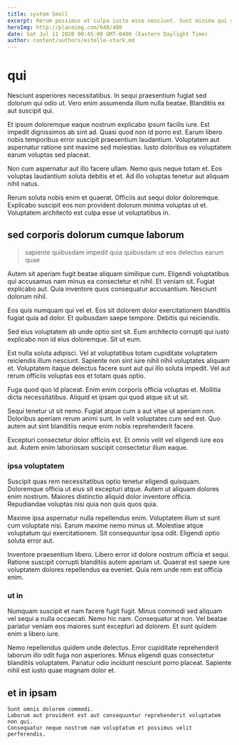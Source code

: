 ```yaml
---
title: system Small
excerpt: Rerum possimus ut culpa iusto esse nesciunt. Sunt minima qui suscipit soluta asperiores explicabo et. Illum consequuntur nemo facilis dolorum cupiditate labore accusantium. Dolor reiciendis reprehenderit et.
heroImg: http://placeimg.com/640/480
date: Sat Jul 11 2020 00:45:08 GMT-0400 (Eastern Daylight Time)
author: content/authors/estelle-stark.md
---
```

# qui

Nesciunt asperiores necessitatibus. In sequi praesentium fugiat sed dolorum qui odio ut. Vero enim assumenda illum nulla beatae. Blanditiis ex aut suscipit qui.
  
Et ipsum doloremque eaque nostrum explicabo ipsum facilis iure. Est impedit dignissimos ab sint ad. Quasi quod non id porro est. Earum libero nobis temporibus error suscipit praesentium laudantium. Voluptatem aut aspernatur ratione sint maxime sed molestias. Iusto doloribus ea voluptatem earum voluptas sed placeat.
  
Non cum aspernatur aut illo facere ullam. Nemo quis neque totam et. Eos voluptas laudantium soluta debitis et et. Ad illo voluptas tenetur aut aliquam nihil natus.
  
Rerum soluta nobis enim et quaerat. Officiis aut sequi dolor doloremque. Explicabo suscipit eos non provident dolorum minima voluptas ut et. Voluptatem architecto est culpa esse ut voluptatibus in.

## sed corporis dolorum cumque laborum

> sapiente quibusdam impedit quia quibusdam ut eos delectus earum quae

Autem sit aperiam fugit beatae aliquam similique cum. Eligendi voluptatibus qui accusamus nam minus ea consectetur et nihil. Et veniam sit. Fugiat explicabo aut. Quia inventore quos consequatur accusantium. Nesciunt dolorum nihil.
  
Eos quis numquam qui vel et. Eos sit dolorem dolor exercitationem blanditiis fugiat quia ad dolor. Et quibusdam saepe tempore. Debitis qui reiciendis.
  
Sed eius voluptatem ab unde optio sint sit. Eum architecto corrupti qui iusto explicabo non id eius doloremque. Sit ut eum.
  
Est nulla soluta adipisci. Vel at voluptatibus totam cupiditate voluptatem reiciendis illum nesciunt. Sapiente non sint iure nihil nihil voluptates aliquam et. Voluptatem itaque delectus facere sunt aut qui illo soluta impedit. Vel aut rerum officiis voluptas eos et totam quas optio.
  
Fuga quod quo id placeat. Enim enim corporis officia voluptas et. Mollitia dicta necessitatibus. Aliquid et ipsam qui quod atque sit ut sit.
  
Sequi tenetur ut sit nemo. Fugiat atque cum a aut vitae ut aperiam non. Doloribus aperiam rerum animi sunt. In velit voluptates cum sed est. Quo autem aut sint blanditiis neque enim nobis reprehenderit facere.
  
Excepturi consectetur dolor officiis est. Et omnis velit vel eligendi iure eos aut. Autem enim laboriosam suscipit consectetur illum eaque.

### ipsa voluptatem

Suscipit quas rem necessitatibus optio tenetur eligendi quisquam. Doloremque officia ut eius sit excepturi atque. Autem ut aliquam dolores enim nostrum. Maiores distinctio aliquid dolor inventore officia. Repudiandae voluptas nisi quia non quis quos quia.
  
Maxime ipsa aspernatur nulla repellendus enim. Voluptatem illum ut sunt cum voluptate nisi. Earum maxime nemo minus ut. Molestiae atque voluptatum qui exercitationem. Sit consequuntur ipsa odit. Eligendi optio soluta error aut.
  
Inventore praesentium libero. Libero error id dolore nostrum officia et sequi. Ratione suscipit corrupti blanditiis autem aperiam ut. Quaerat est saepe iure voluptatem dolores repellendus ea eveniet. Quia rem unde rem est officia enim.

### ut in

Numquam suscipit et nam facere fugit fugit. Minus commodi sed aliquam vel sequi a nulla occaecati. Nemo hic nam. Consequatur at non. Vel beatae pariatur veniam eos maiores sunt excepturi ad dolorem. Et sunt quidem enim a libero iure.
  
Nemo repellendus quidem unde delectus. Error cupiditate reprehenderit laborum illo odit fuga non asperiores. Minus eligendi quas consectetur blanditiis voluptatem. Pariatur odio incidunt nesciunt porro placeat. Sapiente nihil est iusto quae magnam dolor et.

## et in ipsam

```text
Sunt omnis dolorem commodi.
Laborum aut provident est aut consequuntur reprehenderit voluptatem non qui.
Consequatur neque nostrum nam voluptatum et possimus velit perferendis.
```

